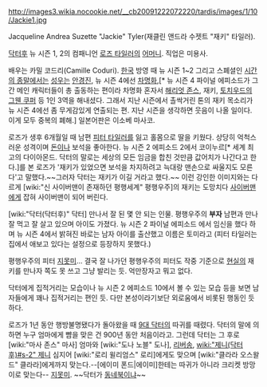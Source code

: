 http://images3.wikia.nocookie.net/__cb20091222072220/tardis/images/1/10/Jackie1.jpg

Jacqueline Andrea Suzette "Jackie" Tyler(재클린 앤드라 수젯트 "재키" 타일러).

[[닥터후]] 뉴 시즌 1, 2의 컴패니언 [[로즈 타일러]]의 [[어머니]]. 직업은 미용사.

배우는 카밀 코드리(Camille Coduri). [[한국]] 방영 때 뉴 시즌 1~2 그리고 스폐셜인 [[시간의 종말]]에서는 [[성우]]는 [[안경진]], 뉴 시즌 4에선 [[차명화]],[* 뉴 시즌 4 파이널 에피소드가 그간 메인 캐릭터들이 총 출동하는 편이라 차명화 혼자서 [[해리엇 존스]], 재키, [[토치우드]]의 [[그웬 쿠퍼]] 등 1인 3역을 해내셨다. 그래서 지난 시즌에서 촐싹거린 톤의 재키 목소리가 뉴 시즌 4에선 좀 무게감있게 연출되는 편. 지난 시즌을 생각하면 웃음이 나올 일이다. 이게 모두 중복의 폐해.] 일본어판은 이소베 마사코.

로즈가 생후 6개월일 때 남편 [[피터 타일러]]를 잃고 홀몸으로 딸을 키웠다. 상당히 억척스러운 성격이며 [[돈]]이나 보석을 좋아한다. 뉴 시즌 2 에피소드 2에서 코이누르[* 세계 최고의 다이아몬드. 닥터의 말로는 세상의 모든 임금을 합친 것만큼 값어치가 나간다고 한다.]를 본 로즈가 '재키가 있었으면 보석을 차지하려고 늑대랑 맨손으로 싸울지도 모른다'고 말했다.~~그러자 닥터는 재키가 이길 거라고 했다.~~ 이런 강인한 이미지와는 다르게 [wiki:"신 사이버맨이 존재하던 평행세계" 평행우주]의 재키는 도망치다 [[사이버맨]]에게 잡혀 사이버맨이 되어 버린다.

[wiki:"닥터(닥터후)" 닥터] 만나서 잘 된 몇 안 되는 인물. 평행우주의 '''부자''' 남편과 만나 잘 먹고 잘 살고 있으며 아이도 가졌다. 뉴 시즌 2 파이널 에피소드 에서 임신을 했다 하며 뉴 시즌 4에서 밝혀진 바로는 남자 아이를 출산했고 이름은 토미라고 (피터 타일러는 집에서 애보고 있다는 설정으로 등장하지 못했다.)

평행우주의 피터 [[지못미]]... 결국 잘 나가던 평행우주의 피터도 작중 기준으로 [[현실]]의 재키를 만나자 쪽도 못 쓰고 그냥 발리는 듯. 억만장자고 뭐고 없다.

닥터에게 집적거리는 모습이나 뉴 시즌 2 에피소드 10에서 볼 수 있는 모습 등을 보면 남자들에게 꽤나 집적거리는 편인 듯. 다만 본성이라기보단 외로움에서 비롯된 행동인 듯 하다.

로즈가 1년 동안 행방불명됐다가 돌아왔을 때 [[9대 닥터]]의 따귀를 때렸다. 닥터의 말에 의하면 누구 엄마에게 뺨을 맞은 건 900년 동안 처음이라고. 그런데 닥터는 그 후로 [wiki:"마사 존스" 마사] 엄마와 [wiki:"도나 노블" 도나], [[리버송]], [[wiki:"제니(닥터후)#s-2" 제니]] 심지어 [wiki:"로리 윌리엄스" 로리]에게도 맞으며 [wiki:"클라라 오스왈드" 클라라]에게까지 맞는다.--[에이미 폰드|에이미]한테는 따귀가 아니라 크리켓 방망이로  맞는다-- [[지못미]]. ~~닥터가 [[동네북]]이냐~~
